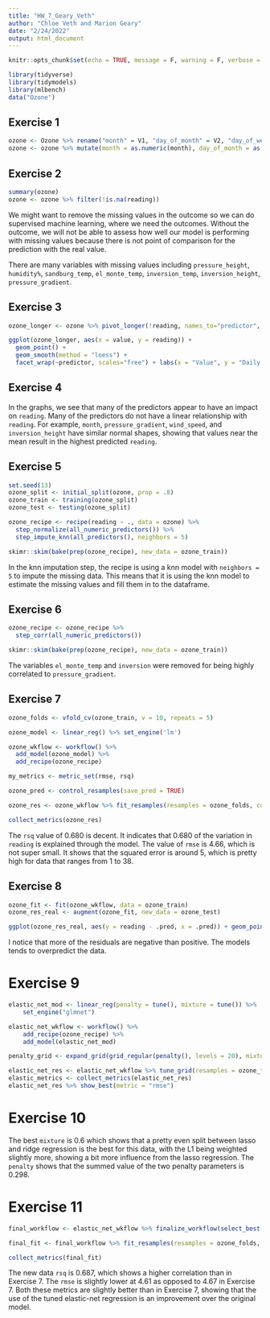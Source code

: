```yaml
---
title: "HW_7_Geary_Veth"
author: "Chloe Veth and Marion Geary"
date: "2/24/2022"
output: html_document
---
```


```r
knitr::opts_chunk$set(echo = TRUE, message = F, warning = F, verbose = T)
```

```r
library(tidyverse)
library(tidymodels)
library(mlbench)
data("Ozone")
```

## Exercise 1

```r
ozone <- Ozone %>% rename("month" = V1, "day_of_month" = V2, "day_of_week" = V3, "reading" = V4, "pressure_height" = V5, "wind_speed" = V6, "humidity%" = V7, "sandburg_temp" = V8, "el_monte_temp" = V9, "inversion_height" = V10, "pressure_gradient" = V11, "inversion_temp" = V12, "visibility" = V13)
ozone <- ozone %>% mutate(month = as.numeric(month), day_of_month = as.numeric(day_of_month), day_of_week = as.numeric(day_of_week))
```

## Exercise 2

```r
summary(ozone)
ozone <- ozone %>% filter(!is.na(reading))
```

We might want to remove the missing values in the outcome so we can do supervised machine learning, where we need the outcomes. Without the outcome, we will not be able to assess how well our model is performing with missing values because there is not point of comparison for the prediction with the real value.

There are many variables with missing values including `pressure_height`, `humidity%`, `sandburg_temp`, `el_monte_temp`, `inversion_temp`, `inversion_height`, `pressure_gradient`.

## Exercise 3

```r
ozone_longer <- ozone %>% pivot_longer(!reading, names_to="predictor", values_to="value")

ggplot(ozone_longer, aes(x = value, y = reading)) +
  geom_point() +
  geom_smooth(method = "loess") +
  facet_wrap(~predictor, scales="free") + labs(x = "Value", y = "Daily Max One-Hour Average Ozone Reading", title = "Predictors vs. Max Ozone Reading")
```

## Exercise 4

In the graphs, we see that many of the predictors appear to have an impact on `reading`. Many of the predictors do not have a linear relationship with `reading`. For example, `month`, `pressure_gradient`, `wind_speed`, and `inversion_height` have similar normal shapes, showing that values near the mean result in the highest predicted `reading`.

## Exercise 5

```r
set.seed(13)
ozone_split <- initial_split(ozone, prop = .8)
ozone_train <- training(ozone_split)
ozone_test <- testing(ozone_split)

ozone_recipe <- recipe(reading ~ ., data = ozone) %>%
  step_normalize(all_numeric_predictors()) %>%
  step_impute_knn(all_predictors(), neighbors = 5)

skimr::skim(bake(prep(ozone_recipe), new_data = ozone_train))
```

In the knn imputation step, the recipe is using a knn model with `neighbors = 5` to impute the missing data. This means that it is using the knn model to estimate the missing values and fill them in to the dataframe.

## Exercise 6

```r
ozone_recipe <- ozone_recipe %>%
  step_corr(all_numeric_predictors())

skimr::skim(bake(prep(ozone_recipe), new_data = ozone_train))
```

The variables `el_monte_temp` and `inversion` were removed for being highly correlated to `pressure_gradient`.

## Exercise 7

```r
ozone_folds <- vfold_cv(ozone_train, v = 10, repeats = 5)

ozone_model <- linear_reg() %>% set_engine('lm')

ozone_wkflow <- workflow() %>%
  add_model(ozone_model) %>%
  add_recipe(ozone_recipe) 

my_metrics <- metric_set(rmse, rsq)

ozone_pred <- control_resamples(save_pred = TRUE)

ozone_res <- ozone_wkflow %>% fit_resamples(resamples = ozone_folds, control = ozone_pred, metrics = my_metrics)

collect_metrics(ozone_res)
```

The `rsq` value of 0.680 is decent. It indicates that 0.680 of the variation in `reading` is explained through the model. The value of `rmse` is 4.66, which is not super small. It shows that the squared error is around 5, which is pretty high for data that ranges from 1 to 38.

## Exercise 8

```r
ozone_fit <- fit(ozone_wkflow, data = ozone_train)
ozone_res_real <- augment(ozone_fit, new_data = ozone_test)

ggplot(ozone_res_real, aes(y = reading - .pred, x = .pred)) + geom_point() + labs(y = "Residual", x = "Predicted Values", title = "Predicted Values vs. Residuals") + geom_line(y = 0)
```

I notice that more of the residuals are negative than positive. The models tends to overpredict the data.

# Exercise 9

```r
elastic_net_mod <- linear_reg(penalty = tune(), mixture = tune()) %>%  
    set_engine("glmnet")

elastic_net_wkflow <- workflow() %>% 
    add_recipe(ozone_recipe) %>% 
    add_model(elastic_net_mod)

penalty_grid <- expand_grid(grid_regular(penalty(), levels = 20), mixture = seq(from = 0, to = 1, by = 0.1))

elastic_net_res <- elastic_net_wkflow %>% tune_grid(resamples = ozone_folds, grid = penalty_grid)
elastic_metrics <- collect_metrics(elastic_net_res)
elastic_net_res %>% show_best(metric = "rmse")
```

# Exercise 10

The best `mixture` is 0.6 which shows that a pretty even split between lasso and ridge regression is the best for this data, with the L1 being weighted slightly more, showing a bit more influence from the lasso regression. The `penalty` shows that the summed value of the two penalty parameters is 0.298. 

# Exercise 11

```r
final_workflow <- elastic_net_wkflow %>% finalize_workflow(select_best(elastic_net_res, metric = "rmse"))

final_fit <- final_workflow %>% fit_resamples(resamples = ozone_folds, control = ozone_pred, metrics = my_metrics)

collect_metrics(final_fit)
```

The new data `rsq` is 0.687, which shows a higher correlation than in Exercise 7. The `rmse` is slightly lower at 4.61 as opposed to 4.67 in Exercise 7. Both these metrics are slightly better than in Exercise 7, showing that the use of the tuned elastic-net regression is an improvement over the original model.
